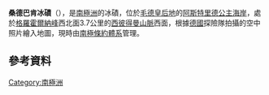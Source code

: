 {{coord|71|34|S|12|8|E|display=title}}

'''桑德巴肯冰磧'''（{{lang-de|Sandbakken}}），是[[南極洲|南極洲]]的冰磧，位於[[毛德皇后地|毛德皇后地]]的[[阿斯特里德公主海岸|阿斯特里德公主海岸]]，處於[[格羅霍爾納峰|格羅霍爾納峰]]西北面3.7公里的[[西彼得曼山脈|西彼得曼山脈]]西面，根據[[德國|德國]]探險隊拍攝的空中照片繪入地圖，現時由[[南極條約體系|南極條約體系]]管理。

==參考資料==
{{usgs-gazetteer}}

{{Antarctica-geo-stub}}
[[Category:南極洲|Category:南極洲]]